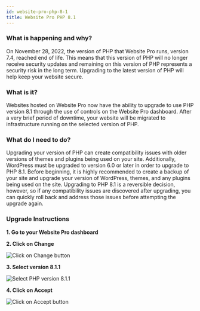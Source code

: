 ```yaml
---
id: website-pro-php-8-1
title: Website Pro PHP 8.1
---
```


### **What is happening and why?**

On November 28, 2022, the version of PHP that Website Pro runs, version 7.4, reached end of life. This means that this version of PHP will no longer receive security updates and remaining on this version of PHP represents a security risk in the long term. Upgrading to the latest version of PHP will help keep your website secure.

### **What is it?**

Websites hosted on Website Pro now have the ability to upgrade to use PHP version 8.1 through the use of controls on the Website Pro dashboard. After a very brief period of downtime, your website will be migrated to infrastructure running on the selected version of PHP.

### **What do I need to do?**

Upgrading your version of PHP can create compatibility issues with older versions of themes and plugins being used on your site. Additionally, WordPress must be upgraded to version 6.0 or later in order to upgrade to PHP 8.1. Before beginning, it is highly recommended to create a backup of your site and upgrade your version of WordPress, themes, and any plugins being used on the site. Upgrading to PHP 8.1 is a reversible decision, however, so if any compatibility issues are discovered after upgrading, you can quickly roll back and address those issues before attempting the upgrade again.

### **Upgrade Instructions**

**1. Go to your Website Pro dashboard**

**2. Click on Change**

![Click on Change button](./img/php-change-button.png)

**3. Select version 8.1.1**

![Select PHP version 8.1.1](./img/php-select-version.png)

**4. Click on Accept**

![Click on Accept button](./img/php-accept-button.png)